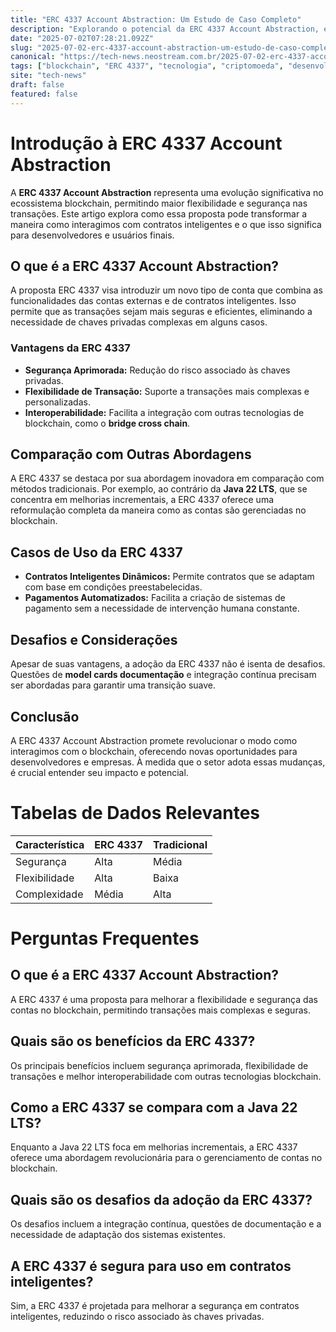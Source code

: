 ```yaml
---
title: "ERC 4337 Account Abstraction: Um Estudo de Caso Completo"
description: "Explorando o potencial da ERC 4337 Account Abstraction, este estudo de caso detalha suas aplicações e benefícios no ecossistema blockchain."
date: "2025-07-02T07:28:21.092Z"
slug: "2025-07-02-erc-4337-account-abstraction-um-estudo-de-caso-completo"
canonical: "https://tech-news.neostream.com.br/2025-07-02-erc-4337-account-abstraction-um-estudo-de-caso-completo"
tags: ["blockchain", "ERC 4337", "tecnologia", "criptomoeda", "desenvolvimento"]
site: "tech-news"
draft: false
featured: false
---
```


# Introdução à ERC 4337 Account Abstraction

A **ERC 4337 Account Abstraction** representa uma evolução significativa no ecossistema blockchain, permitindo maior flexibilidade e segurança nas transações. Este artigo explora como essa proposta pode transformar a maneira como interagimos com contratos inteligentes e o que isso significa para desenvolvedores e usuários finais.

## O que é a ERC 4337 Account Abstraction?

A proposta ERC 4337 visa introduzir um novo tipo de conta que combina as funcionalidades das contas externas e de contratos inteligentes. Isso permite que as transações sejam mais seguras e eficientes, eliminando a necessidade de chaves privadas complexas em alguns casos.

### Vantagens da ERC 4337

- **Segurança Aprimorada:** Redução do risco associado às chaves privadas.
- **Flexibilidade de Transação:** Suporte a transações mais complexas e personalizadas.
- **Interoperabilidade:** Facilita a integração com outras tecnologias de blockchain, como o **bridge cross chain**.

## Comparação com Outras Abordagens

A ERC 4337 se destaca por sua abordagem inovadora em comparação com métodos tradicionais. Por exemplo, ao contrário da **Java 22 LTS**, que se concentra em melhorias incrementais, a ERC 4337 oferece uma reformulação completa da maneira como as contas são gerenciadas no blockchain.

## Casos de Uso da ERC 4337

- **Contratos Inteligentes Dinâmicos:** Permite contratos que se adaptam com base em condições preestabelecidas.
- **Pagamentos Automatizados:** Facilita a criação de sistemas de pagamento sem a necessidade de intervenção humana constante.

## Desafios e Considerações

Apesar de suas vantagens, a adoção da ERC 4337 não é isenta de desafios. Questões de **model cards documentação** e integração contínua precisam ser abordadas para garantir uma transição suave.

## Conclusão

A ERC 4337 Account Abstraction promete revolucionar o modo como interagimos com o blockchain, oferecendo novas oportunidades para desenvolvedores e empresas. À medida que o setor adota essas mudanças, é crucial entender seu impacto e potencial.

# Tabelas de Dados Relevantes

| Característica | ERC 4337 | Tradicional |
|----------------|----------|-------------|
| Segurança      | Alta     | Média       |
| Flexibilidade  | Alta     | Baixa       |
| Complexidade   | Média    | Alta        |

# Perguntas Frequentes

## O que é a ERC 4337 Account Abstraction?

A ERC 4337 é uma proposta para melhorar a flexibilidade e segurança das contas no blockchain, permitindo transações mais complexas e seguras.

## Quais são os benefícios da ERC 4337?

Os principais benefícios incluem segurança aprimorada, flexibilidade de transações e melhor interoperabilidade com outras tecnologias blockchain.

## Como a ERC 4337 se compara com a Java 22 LTS?

Enquanto a Java 22 LTS foca em melhorias incrementais, a ERC 4337 oferece uma abordagem revolucionária para o gerenciamento de contas no blockchain.

## Quais são os desafios da adoção da ERC 4337?

Os desafios incluem a integração contínua, questões de documentação e a necessidade de adaptação dos sistemas existentes.

## A ERC 4337 é segura para uso em contratos inteligentes?

Sim, a ERC 4337 é projetada para melhorar a segurança em contratos inteligentes, reduzindo o risco associado às chaves privadas.